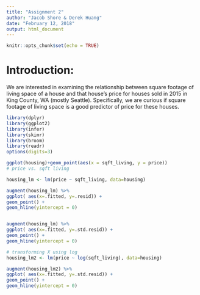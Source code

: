 ```yaml
---
title: "Assignment 2"
author: "Jacob Shore & Derek Huang"
date: "February 12, 2018"
output: html_document
---
```


```r
knitr::opts_chunk$set(echo = TRUE)
```

# Introduction:
We are interested in examining the relationship between square footage of living space of a house and that house's price for houses sold in 2015 in King County, WA (mostly Seattle). Specifically, we are curious if square footage of living space is a good predictor of price for these houses.

```r
library(dplyr)
library(ggplot2)
library(infer)
library(skimr)
library(broom)
library(readr)
options(digits=3)

ggplot(housing)+geom_point(aes(x = sqft_living, y = price))
# price vs. sqft living

housing_lm <- lm(price ~ sqft_living, data=housing)

augment(housing_lm) %>%
ggplot( aes(x=.fitted, y=.resid)) +
geom_point() +
geom_hline(yintercept = 0)


augment(housing_lm) %>%
ggplot( aes(x=.fitted, y=.std.resid)) +
geom_point() +
geom_hline(yintercept = 0)

# transforming X using log 
housing_lm2 <- lm(price ~ log(sqft_living), data=housing)

augment(housing_lm2) %>%
ggplot( aes(x=.fitted, y=.std.resid)) +
geom_point() +
geom_hline(yintercept = 0)

```

